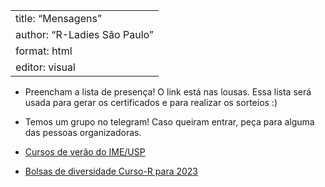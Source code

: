 

---
title: "Mensagens"
author: "R-Ladies São Paulo"
format: html
editor: visual
---

- Preencham a lista de presença! O link está nas lousas. Essa lista será usada para gerar os certificados e para realizar os sorteios :)

- Temos um grupo no telegram! Caso queiram entrar, peça para alguma das pessoas organizadoras.

- [Cursos de verão do IME/USP](https://www.ime.usp.br/verao/index.php/turmas/apresentacao.php)

- [Bolsas de diversidade Curso-R para 2023](https://forms.gle/ejoanQgRfQzRqToq9)
